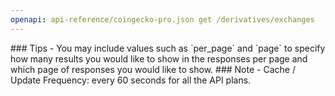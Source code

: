 ```yaml
---
openapi: api-reference/coingecko-pro.json get /derivatives/exchanges
---
```


<Tip>
### Tips
- You may include values such as `per_page` and `page` to specify how many results you would like to show in the responses per page and which page of responses you would like to show.
</Tip>

<Note>
### Note
- Cache / Update Frequency: every 60 seconds for all the API plans.
</Note>